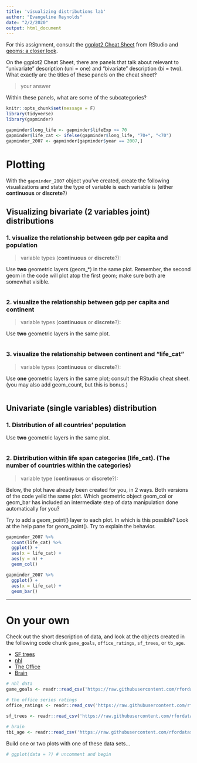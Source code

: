 ```yaml
---
title: 'visualizing distributions lab'
author: "Evangeline Reynolds"
date: "2/2/2020"
output: html_document
---
```



For this assignment, consult the [ggplot2 Cheat Sheet]( https://rstudio.com/wp-content/uploads/2015/03/ggplot2-cheatsheet.pdf) from RStudio and [geoms: a closer look](https://evamaerey.github.io/ggplot2_grammar_guide/geoms.html#1).  

On the ggplot2 Cheat Sheet, there are panels that talk about relevant to  "univariate" description (uni = one) and "bivariate" description (bi = two).  What exactly are the titles of these panels on the cheat sheet?

> your answer

Within these panels, what are some of the subcategories? 


```r
knitr::opts_chunk$set(message = F)
library(tidyverse)
library(gapminder)
```


```r
gapminder$long_life <- gapminder$lifeExp >= 70 
gapminder$life_cat <- ifelse(gapminder$long_life, "70+", "<70")
gapminder_2007 <- gapminder[gapminder$year == 2007,]
```

# Plotting

With the `gapminder_2007` object you've created, create the following visualizations and state the type of variable is each variable is (either **continuous** or **discrete**?)

## Visualizing bivariate (2 variables joint) distributions

### 1. visualize the relationship between gdp per capita and population

> variable types (**continuous** or **discrete**?): 

Use **two** geometric layers (geom_*) in the same plot.  Remember, the second geom in the code will plot atop the first geom; make sure both are somewhat visible.  

```r

```

### 2. visualize the relationship between gdp per capita and continent

> variable types (**continuous** or **discrete**?): 

Use **two** geometric layers in the same plot.


```r

```

###  3. visualize the relationship between continent and "life_cat"

> variable types (**continuous** or **discrete**?): 

Use **one** geometric layers in the same plot; consult the RStudio cheat sheet.  (you may also add geom_count, but this is bonus.)

```r

```


## Univariate (single variables) distribution


### 1. Distribution of all countries' population

Use **two** geometric layers in the same plot.  

```r

```

### 2. Distribution within life span categories (life_cat).  (The number of countries within the categories)

> variable type (**continuous** or **discrete**?): 

Below, the plot have already been created for you, in 2 ways.  Both versions of the code yeild the same plot.  Which geometric object geom_col or geom_bar has included an intermediate step of data manipulation done automatically for you? 

>

Try to add a geom_point() layer to each plot.  In which is this possible?  Look at the help pane for geom_point().  Try to explain the behavior. 

>

```r
gapminder_2007 %>% 
  count(life_cat) %>% 
  ggplot() +
  aes(x = life_cat) +
  aes(y = n) +
  geom_col()
```

```r
gapminder_2007 %>% 
  ggplot() +
  aes(x = life_cat) +
  geom_bar()
```


---

# On your own

Check out the short description of data, and look at the objects created in the following code chunk `game_goals`, `office_ratings`, `sf_trees`, or `tb_age`.

- [SF trees](https://github.com/rfordatascience/tidytuesday/blob/master/data/2020/2020-01-28/readme.md)
- [nhl](https://github.com/rfordatascience/tidytuesday/blob/master/data/2020/2020-03-03/readme.md)
- [The Office](https://github.com/rfordatascience/tidytuesday/blob/master/data/2020/2020-03-17/readme.md)
- [Brain](https://github.com/rfordatascience/tidytuesday/blob/master/data/2020/2020-03-24/readme.md)

```r
# nhl data
game_goals <- readr::read_csv('https://raw.githubusercontent.com/rfordatascience/tidytuesday/master/data/2020/2020-03-03/game_goals.csv')

# the office series ratings
office_ratings <- readr::read_csv('https://raw.githubusercontent.com/rfordatascience/tidytuesday/master/data/2020/2020-03-17/office_ratings.csv')

sf_trees <- readr::read_csv('https://raw.githubusercontent.com/rfordatascience/tidytuesday/master/data/2020/2020-01-28/sf_trees.csv')

# brain
tbi_age <- readr::read_csv('https://raw.githubusercontent.com/rfordatascience/tidytuesday/master/data/2020/2020-03-24/tbi_age.csv')
```

Build one or two plots with one of these data sets...

```r
# ggplot(data = ?) # uncomment and begin
```

